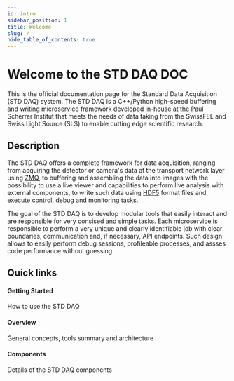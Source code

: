 ```yaml
---
id: intro
sidebar_position: 1
title: Welcome
slug: /
hide_table_of_contents: true
---
```



# Welcome to the STD DAQ DOC

This is the official documentation page for the Standard Data Acquisition (STD DAQ) system. The STD DAQ is a C++/Python high-speed buffering and writing microservice framework developed in-house at the Paul Scherrer Institut that meets the needs of data taking from the SwissFEL and Swiss Light Source (SLS) to enable cutting edge scientific research.

## Description 

The STD DAQ offers a complete framework for data acquisition, ranging from acquiring the detector or camera's data at the transport network layer using [ZMQ](https://zeromq.org/), to buffering and assembling the data into images with the possibility to use a live viewer and capabilities to perform live analysis with external components, to write such data using [HDF5](https://www.hdfgroup.org/solutions/hdf5/) format files and execute control, debug and monitoring tasks.

The goal of the STD DAQ is to develop modular tools that easily interact and are responsible for very consised and simple tasks. Each microservice is responsible to perform a very unique and clearly identifiable job with clear boundaries, communication and, if necessary, API endpoints. Such design allows to easily perform debug sessions, profileable processes, and assses code performance without guessing.

## Quick links

<div class="container" style={{ padding: 0 }}>
  <div class="row is-multiline">
    <div class="col col--4">
      <Link class="card" to="/docs/Getting-Started/how-to-use" style={{ display: 'flex', gap: 20 }}>
        <div class="card__body">
          <h4>Getting Started</h4>
          <p>How to use the STD DAQ</p>
        </div>
      </Link>
    </div>
    <div class="col col--4">
      <Link class="card" to="/docs/Overview/architecture" style={{ display: 'flex', gap: 20 }}>
        <div class="card__body">
          <h4>Overview</h4>
          <p>General concepts, tools summary and architecture</p>
        </div>
      </Link>
    </div>
    <div class="col col--4">
      <Link class="card" to="/docs/Develop/development" style={{ display: 'flex', gap: 20 }}>
        <div class="card__body">
          <h4>Components</h4>
          <p>Details of the STD DAQ components</p>
        </div>
      </Link>
    </div>
  </div>
</div>


